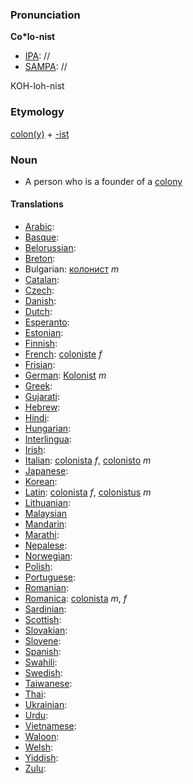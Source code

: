 ===Pronunciation===

'''Co*lo-nist'''
*[[IPA]]: //
*[[SAMPA]]: //
KOH-loh-nist
===Etymology===

[[colony|colon(y)]] + [[-ist]]

=== Noun ===

*A person who is a founder of a [[colony]]

====Translations====

*[[Arabic]]:
*[[Basque]]:
*[[Belorussian]]:
*[[Breton]]:
*Bulgarian: [[колонист]] ''m''
*[[Catalan]]:
*[[Czech]]:
*[[Danish]]:
*[[Dutch]]:
*[[Esperanto]]:
*[[Estonian]]:
*[[Finnish]]:
*[[French]]: [[coloniste]] ''f''
*[[Frisian]]:
*[[German]]: [[Kolonist]] ''m''
*[[Greek]]:
*[[Gujarati]]:
*[[Hebrew]]:
*[[Hindi]]:
*[[Hungarian]]:
*[[Interlingua]]:
*[[Irish]]:
*[[Italian]]: [[colonista]] ''f'', [[colonisto]] ''m''
*[[Japanese]]:
*[[Korean]]:
*[[Latin]]: [[colonista]] ''f'', [[colonistus]] ''m''
*[[Lithuanian]]:
*[[Malaysian]]
*[[Mandarin]]:
*[[Marathi]]:
*[[Nepalese]]:
*[[Norwegian]]:
*[[Polish]]:
*[[Portuguese]]:
*[[Romanian]]:
*[[Romanica]]: [[colonista]] ''m'', ''f''
*[[Sardinian]]:
*[[Scottish]]:
*[[Slovakian]]:
*[[Slovene]]:
*[[Spanish]]:
*[[Swahili]]:
*[[Swedish]]:
*[[Taiwanese]]:
*[[Thai]]:
*[[Ukrainian]]:
*[[Urdu]]:
*[[Vietnamese]]:
*[[Waloon]]:
*[[Welsh]]:
*[[Yiddish]]:
*[[Zulu]]: